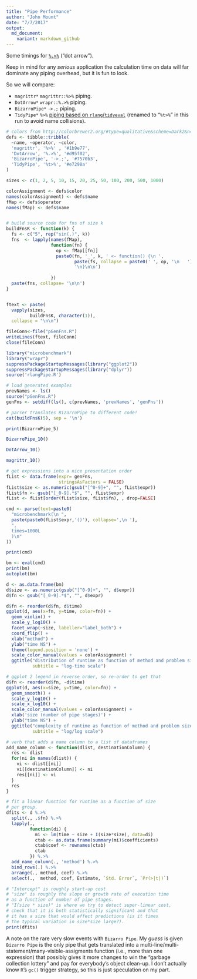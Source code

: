 ```yaml
---
title: "Pipe Performance"
author: "John Mount"
date: "7/7/2017"
output:
  md_document:
    variant: markdown_github
---
```


Some timings for [`%.>%`](http://www.win-vector.com/blog/2017/07/in-praise-of-syntactic-sugar/) ("dot arrow").

Keep in mind for any *serious* application the calculation time on data will far dominate any piping overhead, but it is fun to look.

So we will compare:

 * `magrittr*` `magrittr::%>%` piping.
 * `DotArrow*` `wrapr::%.>%` piping.
 * `BizarroPipe*` `->.;` piping.
 * `TidyPipe*` `%>%` [piping based on `rlang`/`tidyeval`](https://gist.github.com/lionel-/10cd649b31f11512e4aea3b7a98fe381) (renamed to "`%t>%`" in this run to avoid name collisions).
 
```r

# colors from http://colorbrewer2.org/#type=qualitative&scheme=Dark2&n=4
defs <- tibble::tribble(
  ~name, ~operator, ~color,
  'magrittr', '%>%' , '#1b9e77',
  'DotArrow', '%.>%', '#d95f02',
  'BizarroPipe', '->.;', '#7570b3',
  'TidyPipe', '%t>%', '#e7298a'
)

sizes <- c(1, 2, 5, 10, 15, 20, 25, 50, 100, 200, 500, 1000)

colorAssignment <- defs$color
names(colorAssignment) <- defs$name
fMap <- defs$operator
names(fMap) <- defs$name


# build source code for fns of size k
buildFnsK <- function(k) {
  fs <- c("5", rep("sin(.)", k))
  fns  <- lapply(names(fMap),
                 function(fn) {
                   op <- fMap[[fn]]
                   paste0(fn, '_', k, ' <- function() {\n ',
                          paste(fs, collapse = paste0(' ', op, '\n   ')),
                          '\n}\n\n')
                   
                 })
  paste(fns, collapse= '\n\n')
}


ftext <- paste(
  vapply(sizes,
         buildFnsK, character(1)),
  collapse = "\n\n")

fileConn<-file("pGenFns.R")
writeLines(ftext, fileConn)
close(fileConn)
```

```r
library("microbenchmark")
library("wrapr")
suppressPackageStartupMessages(library("ggplot2"))
suppressPackageStartupMessages(library("dplyr"))
source('rlangPipe.R')

# load generated examples
prevNames <- ls()
source("pGenFns.R")
genFns <- setdiff(ls(), c(prevNames, 'prevNames', 'genFns'))

# parser translates BizarroPipe to different code!
cat(buildFnsK(5), sep = '\n')

print(BizarroPipe_5)

BizarroPipe_10()

DotArrow_10()

magrittr_10()
```

```r
# get expressions into a nice presentation order
fList <- data.frame(expr= genFns, 
                    stringsAsFactors = FALSE)
fList$size <- as.numeric(gsub("[^0-9]+", "", fList$expr))
fList$fn <- gsub("[_0-9].*$", "", fList$expr)
fList <- fList[order(fList$size, fList$fn), , drop=FALSE]

cmd <- parse(text=paste0(
  "microbenchmark(\n ",
  paste(paste0(fList$expr,'()'), collapse=',\n '),
  ", 
  times=1000L
  )\n"
))

print(cmd)

bm <- eval(cmd)
print(bm)
autoplot(bm)
```

```r
d <- as.data.frame(bm)
d$size <- as.numeric(gsub("[^0-9]+", "", d$expr))
d$fn <- gsub("[_0-9].*$", "", d$expr)

d$fn <- reorder(d$fn, d$time)
ggplot(d, aes(x=fn, y=time, color=fn)) + 
  geom_violin() + 
  scale_y_log10() + 
  facet_wrap(~size, labeller="label_both") + 
  coord_flip() + 
  xlab("method") +
  ylab("time NS") +
  theme(legend.position = 'none') +
  scale_color_manual(values = colorAssignment) +
  ggtitle("distribution of runtime as function of method and problem size",
          subtitle = "log-time scale")

# ggplot 2 legend in reverse order, so re-order to get that
d$fn <- reorder(d$fn, -d$time)
ggplot(d, aes(x=size, y=time, color=fn)) +
  geom_smooth() +
  scale_y_log10() +
  scale_x_log10() +
  scale_color_manual(values = colorAssignment) +
  xlab('size (number of pipe stages)') +
  ylab("time NS") +
  ggtitle("complexity of runtime as function of method and problem size",
          subtitle = "log/log scale")
```

```r
# verb that adds a name column to a list of dataframes
add_name_column <- function(dlist, destinationColumn) {
  res <- dlist
  for(ni in names(dlist)) {
    vi <- dlist[[ni]]
    vi[[destinationColumn]] <- ni
    res[[ni]] <- vi
  }
  res
}

# fit a linear function for runtime as a function of size
# per group.
dfits <- d %.>%
  split(., .$fn) %.>%
  lapply(., 
         function(di) { 
           mi <- lm(time ~ size + I(size*size), data=di) 
           ctab <- as.data.frame(summary(mi)$coefficients)
           ctab$coef <- rownames(ctab)
           ctab
         }) %.>%
  add_name_column(., 'method') %.>%
  bind_rows(.) %.>%
  arrange(., method, coef) %.>%
  select(.,  method, coef, Estimate, `Std. Error`, `Pr(>|t|)`)

# "Intercept" is roughly start-up cost 
# "size" is roughly the slope or growth rate of execution time
# as a function of number of pipe stages.
# "I(size * size)" is where we try to detect super-linear cost,
# check that it is both statistically significant and that 
# it has a size that would affect predictions (is it times
# the typical variation in size*size large?).
print(dfits)
```

A note on the rare very slow events with `Bizarro Pipe`.  My *guess* is given `Bizarro Pipe` is the only pipe that gets translated into a multi-line/multi-statement/many-visible-assigments function (i.e., more than one expression) that possibly gives it more changes to win the "garbage collection lottery" and pay for everybody's object clean-up.  I don't actually know `R`'s `gc()` trigger strategy, so this is just speculation on my part.



